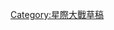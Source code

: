 {{main other |{{if preview|{{Error|{{tl|Star Wars drafts}}模版僅適用於[[WP:DRAFTS|草稿頁面]]。}}|}} |
{{navbox
| name      = Star Wars drafts
| state     = {{{state<includeonly>|expanded</includeonly>}}}
| title     = 星際大戰草稿
| bodyclass = hlist

| group1 = <!--Please note! This should not link to the mainspace article. This template is for draft space articles only!-->電影
| list1  = 
* 《[[Draft:俠盜中隊 (電影)|俠盜中隊]]》

| group2 = 電視劇
| list2  = {{Navbox|subgroup
  | group1 = 
  | list1  =
* 《[[Draft:侍僧 (電視劇)|侍僧]]》
* 《[[Draft:亞蘇卡 (電視劇)|亞蘇卡]]》
* 《[[Draft:藍道 (電視劇)|藍道]]》
* 《[[Draft:新共和國遊騎兵|新共和國遊騎兵]]》

  | group2 = 播出季
  | list2  =
* [[Draft:曼達洛人 (第四季)|曼達洛人 (第四季)]]

}}

| group3 = 角色
|  list3 = 

| group4 = 其他
|  list4 =

| below =
* {{icon|Category}} '''[[:Category:星際大戰草稿|分類]]'''

}}
}}
<includeonly>[[Category:星際大戰草稿]]</includeonly><noinclude>
{{documentation}}
</noinclude>